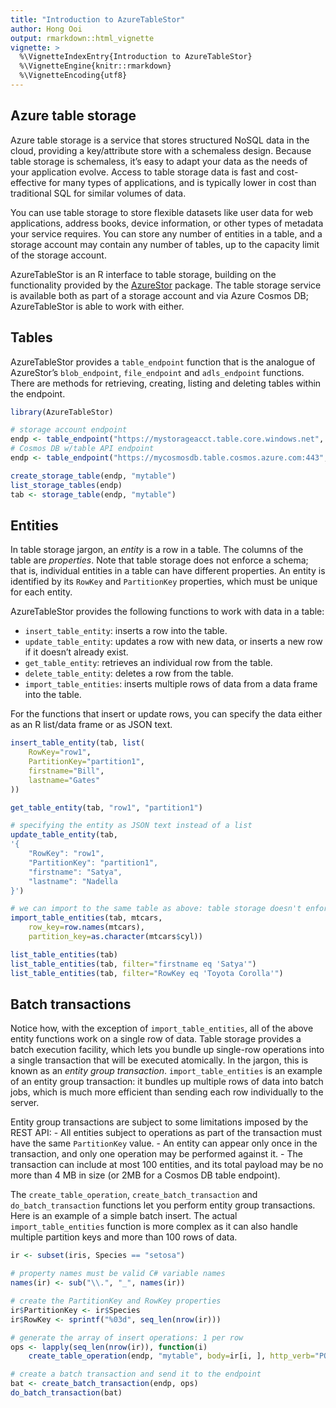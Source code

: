 ---
title: "Introduction to AzureTableStor"
author: Hong Ooi
output: rmarkdown::html_vignette
vignette: >
  %\VignetteIndexEntry{Introduction to AzureTableStor}
  %\VignetteEngine{knitr::rmarkdown}
  %\VignetteEncoding{utf8}
---

## Azure table storage

Azure table storage is a service that stores structured NoSQL data in the cloud, providing a key/attribute store with a schemaless design. Because table storage is schemaless, it's easy to adapt your data as the needs of your application evolve. Access to table storage data is fast and cost-effective for many types of applications, and is typically lower in cost than traditional SQL for similar volumes of data.

You can use table storage to store flexible datasets like user data for web applications, address books, device information, or other types of metadata your service requires. You can store any number of entities in a table, and a storage account may contain any number of tables, up to the capacity limit of the storage account.

AzureTableStor is an R interface to table storage, building on the functionality provided by the [AzureStor](https://github.com/Azure/AzureStor) package. The table storage service is available both as part of a storage account and via Azure Cosmos DB; AzureTableStor is able to work with either.

## Tables

AzureTableStor provides a `table_endpoint` function that is the analogue of AzureStor's `blob_endpoint`, `file_endpoint` and `adls_endpoint` functions. There are methods for retrieving, creating, listing and deleting tables within the endpoint.

```r
library(AzureTableStor)

# storage account endpoint
endp <- table_endpoint("https://mystorageacct.table.core.windows.net", key="mykey")
# Cosmos DB w/table API endpoint
endp <- table_endpoint("https://mycosmosdb.table.cosmos.azure.com:443", key="mykey")

create_storage_table(endp, "mytable")
list_storage_tables(endp)
tab <- storage_table(endp, "mytable")
```

## Entities

In table storage jargon, an _entity_ is a row in a table. The columns of the table are _properties_. Note that table storage does not enforce a schema; that is, individual entities in a table can have different properties. An entity is identified by its `RowKey` and `PartitionKey` properties, which must be unique for each entity.

AzureTableStor provides the following functions to work with data in a table:

- `insert_table_entity`: inserts a row into the table.
- `update_table_entity`: updates a row with new data, or inserts a new row if it doesn't already exist.
- `get_table_entity`: retrieves an individual row from the table.
- `delete_table_entity`: deletes a row from the table.
- `import_table_entities`: inserts multiple rows of data from a data frame into the table.

For the functions that insert or update rows, you can specify the data either as an R list/data frame or as JSON text.

```r
insert_table_entity(tab, list(
    RowKey="row1",
    PartitionKey="partition1",
    firstname="Bill",
    lastname="Gates"
))

get_table_entity(tab, "row1", "partition1")

# specifying the entity as JSON text instead of a list
update_table_entity(tab,
'{
    "RowKey": "row1",
    "PartitionKey": "partition1",
    "firstname": "Satya",
    "lastname": "Nadella
}')

# we can import to the same table as above: table storage doesn't enforce a schema
import_table_entities(tab, mtcars,
    row_key=row.names(mtcars),
    partition_key=as.character(mtcars$cyl))

list_table_entities(tab)
list_table_entities(tab, filter="firstname eq 'Satya'")
list_table_entities(tab, filter="RowKey eq 'Toyota Corolla'")
```

## Batch transactions

Notice how, with the exception of `import_table_entities`, all of the above entity functions work on a single row of data. Table storage provides a batch execution facility, which lets you bundle up single-row operations into a single transaction that will be executed atomically. In the jargon, this is known as an _entity group transaction_. `import_table_entities` is an example of an entity group transaction: it bundles up multiple rows of data into batch jobs, which is much more efficient than sending each row individually to the server.

Entity group transactions are subject to some limitations imposed by the REST API:
- All entities subject to operations as part of the transaction must have the same `PartitionKey` value.
- An entity can appear only once in the transaction, and only one operation may be performed against it.
- The transaction can include at most 100 entities, and its total payload may be no more than 4 MB in size (or 2MB for a Cosmos DB table endpoint).

The `create_table_operation`, `create_batch_transaction` and `do_batch_transaction` functions let you perform entity group transactions. Here is an example of a simple batch insert. The actual `import_table_entities` function is more complex as it can also handle multiple partition keys and more than 100 rows of data.

```r
ir <- subset(iris, Species == "setosa")

# property names must be valid C# variable names
names(ir) <- sub("\\.", "_", names(ir))

# create the PartitionKey and RowKey properties
ir$PartitionKey <- ir$Species
ir$RowKey <- sprintf("%03d", seq_len(nrow(ir)))

# generate the array of insert operations: 1 per row
ops <- lapply(seq_len(nrow(ir)), function(i)
    create_table_operation(endp, "mytable", body=ir[i, ], http_verb="POST")))

# create a batch transaction and send it to the endpoint
bat <- create_batch_transaction(endp, ops)
do_batch_transaction(bat)
```

